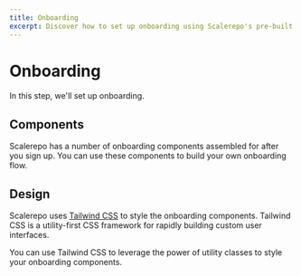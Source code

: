 ```yaml
---
title: Onboarding
excerpt: Discover how to set up onboarding using Scalerepo's pre-built onboarding components, which can be used to build your own onboarding flow.
---
```


# Onboarding

In this step, we'll set up onboarding.

## Components

Scalerepo has a number of onboarding components assembled for after you sign up. You can use these components to build your own onboarding flow.

## Design

Scalerepo uses [Tailwind CSS](https://tailwindcss.com/) to style the onboarding components. Tailwind CSS is a utility-first CSS framework for rapidly building custom user interfaces.

You can use Tailwind CSS to leverage the power of utility classes to style your onboarding components.
